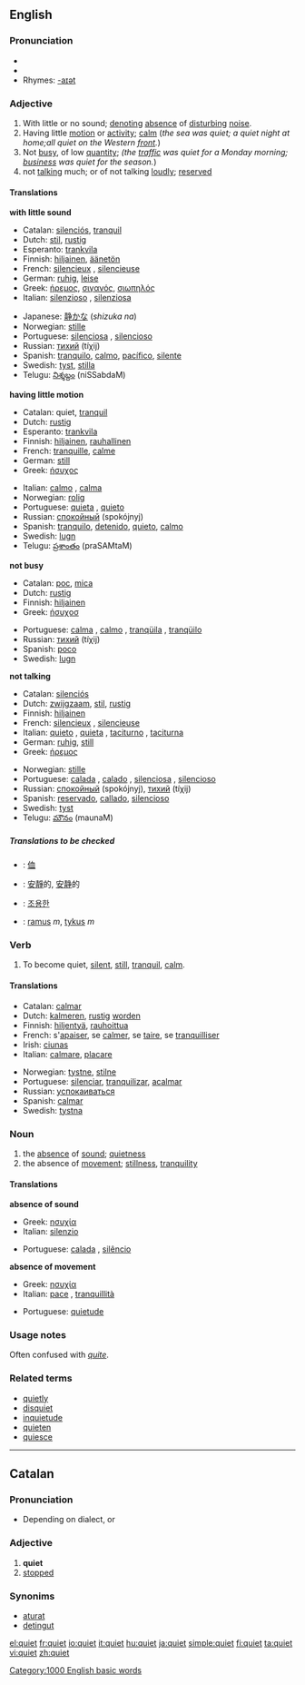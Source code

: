 ==English==

{{rank|beside|worth|please|697|quiet|exclaimed|regard|married}}

===Pronunciation===
* {{IPA|/kwaɪət/}}
* {{audio|en-us-quiet.ogg|Audio (US)}}
* Rhymes: [[Rhymes:English:-aɪət|-aɪət]]

===Adjective===
{{en-adj|er}}

# With little or no sound; [[denote|denoting]] [[absence]] of [[disturb]]ing [[noise]].
# Having little [[motion]] or [[activity]]; [[calm]] (''the sea was quiet; a quiet night at home;all quiet on the Western [[front]].'')
# Not [[busy]], of low [[quantity]]; ''(the [[traffic]] was quiet for a Monday morning; [[business]] was quiet for the season.'')
# not [[talking]] much; or of not talking [[loudly]]; [[reserved]]

====Translations====
'''with little sound'''
{{top}}
*Catalan: [[silenciós]], [[tranquil]]
*Dutch: [[stil]], [[rustig]]
*Esperanto: [[trankvila]]
*Finnish: [[hiljainen]], [[äänetön]]
*French: [[silencieux]] {{m}}, [[silencieuse]] {{f}}
*German: [[ruhig]], [[leise]]
*Greek: [[ήρεμος]], [[σιγανός]], [[σιωπηλός]]
*Italian: [[silenzioso]] {{m}}, [[silenziosa]] {{f}}
{{mid}}
*Japanese: [[静か]]な (''shizuka na'')
*Norwegian: [[stille]]
*Portuguese: [[silenciosa]] {{f}}, [[silencioso]] {{m}}
*Russian: [[тихий]] (tíχij)
*Spanish: [[tranquilo]], [[calmo]], [[pacífico]], [[silente]]
*Swedish: [[tyst]], [[stilla]]
*Telugu: [[నిశ్శబ్దం]] (niSSabdaM)
{{bottom}}

'''having little motion'''
{{top}}
*Catalan: quiet, [[tranquil]]
*Dutch: [[rustig]]
*Esperanto: [[trankvila]]
*Finnish: [[hiljainen]], [[rauhallinen]]
*French: [[tranquille]], [[calme]]
*German: [[still]]
*Greek: [[ήσυχος]]
{{mid}}
*Italian: [[calmo]] {{m}}, [[calma]] {{f}}
*Norwegian: [[rolig]]
*Portuguese: [[quieta]] {{f}}, [[quieto]] {{m}}
*Russian: [[спокойный]] (spokójnyj)
*Spanish: [[tranquilo]], [[detenido]], [[quieto]], [[calmo]]
*Swedish: [[lugn]]
*Telugu: [[ప్రశాంతం]] (praSAMtaM)
{{bottom}}

'''not busy'''
{{top}}
*Catalan: [[poc]], [[mica]]
*Dutch: [[rustig]]
*Finnish: [[hiljainen]]
*Greek: [[ήσυχοσ]]
{{mid}}
*Portuguese: [[calma]] {{f}}, [[calmo]] {{m}}, [[tranqüila]] {{f}}, [[tranqüilo]] {{m}}
*Russian: [[тихий]] (tíχij)
*Spanish: [[poco]]
*Swedish: [[lugn]]
{{bottom}}

'''not talking'''
{{top}}
*Catalan: [[silenciós]]
*Dutch: [[zwijgzaam]], [[stil]], [[rustig]]
*Finnish: [[hiljainen]]
*French: [[silencieux]] {{m}}, [[silencieuse]] {{f}}
*Italian: [[quieto]] {{m}}, [[quieta]] {{f}}, [[taciturno]] {{m}}, [[taciturna]] {{f}}
*German: [[ruhig]], [[still]]
*Greek: [[ήρεμος]]
{{mid}}
*Norwegian: [[stille]]
*Portuguese: [[calada]] {{f}}, [[calado]] {{m}}, [[silenciosa]] {{f}}, [[silencioso]] {{m}}
*Russian: [[спокойный]] (spokójnyj), [[тихий]] (tíχij)
*Spanish: [[reservado]], [[callado]], [[silencioso]]
*Swedish: [[tyst]]
*Telugu: [[మౌనం]] (maunaM)
{{bottom}}

=====Translations to be checked=====
{{checktrans}}
*{{ttbc|CJK Characters}}: [[侐]]
*{{ttbc|Chinese}}: [[安靜]]的, [[安静]]的
*{{ttbc|Korean}}: [[조용한]]
*{{ttbc|Lithuanian}}: [[ramus]] ''m'', [[tykus]] ''m''

===Verb===
{{en-verb}}

# To become quiet, [[silent]], [[still]], [[tranquil]], [[calm]].

====Translations====
{{top}}
*Catalan: [[calmar]]
*Dutch: [[kalmeren]], [[rustig]] [[worden]]
*Finnish: [[hiljentyä]], [[rauhoittua]]
*French: s'[[apaiser]], se [[calmer]], se [[taire]], se [[tranquilliser]]
*Irish: [[ciunas]]
*Italian: [[calmare]], [[placare]]
{{mid}}
*Norwegian: [[tystne]], [[stilne]]
*Portuguese: [[silenciar]], [[tranquilizar]], [[acalmar]]
*Russian: [[успокаиваться]]
*Spanish: [[calmar]]
*Swedish: [[tystna]]
{{bottom}}

===Noun===
{{en-noun|-}}

# the [[absence]] of [[sound]]; [[quietness]]
# the absence of [[movement]]; [[stillness]], [[tranquility]]

====Translations====
'''absence of sound'''
{{top}}
*Greek: [[ησυχία]] {{f}}
*Italian: [[silenzio]] {{m}}
{{mid}}
*Portuguese: [[calada]] {{f}}, [[silêncio]] {{m}}
{{bottom}}
'''absence of movement'''
{{top}}
*Greek: [[ησυχία]] {{f}}
*Italian: [[pace]] {{f}}, [[tranquillità]] {{f}}
{{mid}}
*Portuguese: [[quietude]] {{f}}
{{bottom}}

===Usage notes===
Often confused with ''[[quite]]''.

===Related terms===
*[[quietly]]
*[[disquiet]]
*[[inquietude]]
*[[quieten]]
*[[quiesce]]

----

==Catalan==

===Pronunciation===
* Depending on dialect, {{IPA|[kiet]}} or {{IPA|[ki3t]}}

===Adjective===
# '''quiet'''
# [[stopped]]

===Synonims===
* [[aturat]]
* [[detingut]]

[[Category:1000 English basic words]]

[[el:quiet]]
[[fr:quiet]]
[[io:quiet]]
[[it:quiet]]
[[hu:quiet]]
[[ja:quiet]]
[[simple:quiet]]
[[fi:quiet]]
[[ta:quiet]]
[[vi:quiet]]
[[zh:quiet]]